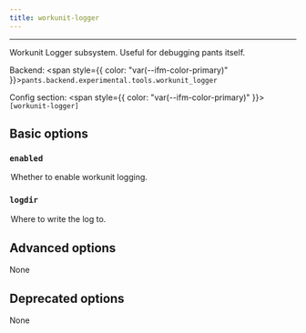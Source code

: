 ```yaml
---
title: workunit-logger
---
```



---

Workunit Logger subsystem. Useful for debugging pants itself.

Backend: <span style={{ color: "var(--ifm-color-primary)" }}>`pants.backend.experimental.tools.workunit_logger`</span>

Config section: <span style={{ color: "var(--ifm-color-primary)" }}>`[workunit-logger]`</span>

## Basic options

<span className={styles.options}>

### `enabled`

<Option
  cli_repr='--[no-]workunit-logger-enabled'
  env_repr='PANTS_WORKUNIT_LOGGER_ENABLED'
  default_repr='False'
>
  

Whether to enable workunit logging.

</Option>


### `logdir`

<Option
  cli_repr='--workunit-logger-logdir=<str>'
  env_repr='PANTS_WORKUNIT_LOGGER_LOGDIR'
  default_repr='.pants.d'
>
  

Where to write the log to.

</Option>


## Advanced options

None

## Deprecated options

None

</span>
